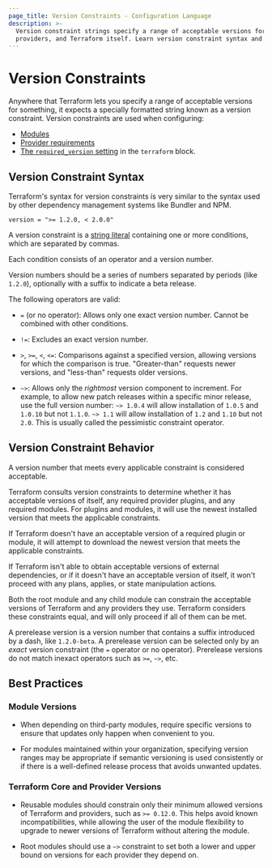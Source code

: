 ```yaml
---
page_title: Version Constraints - Configuration Language
description: >-
  Version constraint strings specify a range of acceptable versions for modules,
  providers, and Terraform itself. Learn version constraint syntax and behavior.
---
```


# Version Constraints

Anywhere that Terraform lets you specify a range of acceptable versions for
something, it expects a specially formatted string known as a version
constraint. Version constraints are used when configuring:

- [Modules](/terraform/language/modules)
- [Provider requirements](/terraform/language/providers/requirements)
- [The `required_version` setting](/terraform/language/settings#specifying-a-required-terraform-version) in the `terraform` block.

## Version Constraint Syntax

Terraform's syntax for version constraints is very similar to the syntax used by
other dependency management systems like Bundler and NPM.

```hcl
version = ">= 1.2.0, < 2.0.0"
```

A version constraint is a [string literal](/terraform/language/expressions/strings)
containing one or more conditions, which are separated by commas.

Each condition consists of an operator and a version number.

Version numbers should be a series of numbers separated by periods (like
`1.2.0`), optionally with a suffix to indicate a beta release.

The following operators are valid:

- `=` (or no operator): Allows only one exact version number. Cannot be combined
  with other conditions.

- `!=`: Excludes an exact version number.

- `>`, `>=`, `<`, `<=`: Comparisons against a specified version, allowing
  versions for which the comparison is true. "Greater-than" requests newer
  versions, and "less-than" requests older versions.

- `~>`: Allows only the _rightmost_ version component to increment. For example,
  to allow new patch releases within a specific minor release, use the full
  version number: `~> 1.0.4` will allow installation of `1.0.5` and `1.0.10`
  but not `1.1.0`. `~> 1.1` will allow installation of `1.2` and `1.10` but 
  not `2.0`. This is usually called the pessimistic constraint operator.

## Version Constraint Behavior

A version number that meets every applicable constraint is considered acceptable.

Terraform consults version constraints to determine whether it has acceptable
versions of itself, any required provider plugins, and any required modules. For
plugins and modules, it will use the newest installed version that meets the
applicable constraints.

If Terraform doesn't have an acceptable version of a required plugin or module,
it will attempt to download the newest version that meets the applicable
constraints.

If Terraform isn't able to obtain acceptable versions of external dependencies,
or if it doesn't have an acceptable version of itself, it won't proceed with any
plans, applies, or state manipulation actions.

Both the root module and any child module can constrain the acceptable versions
of Terraform and any providers they use. Terraform considers these constraints
equal, and will only proceed if all of them can be met.

A prerelease version is a version number that contains a suffix introduced by
a dash, like `1.2.0-beta`. A prerelease version can be selected only by an
_exact_ version constraint (the `=` operator or no operator). Prerelease
versions do not match inexact operators such as `>=`, `~>`, etc.

## Best Practices

### Module Versions

- When depending on third-party modules, require specific versions to ensure
  that updates only happen when convenient to you.

- For modules maintained within your organization, specifying version ranges
  may be appropriate if semantic versioning is used consistently or if there is
  a well-defined release process that avoids unwanted updates.

### Terraform Core and Provider Versions

- Reusable modules should constrain only their minimum allowed versions of
  Terraform and providers, such as `>= 0.12.0`. This helps avoid known
  incompatibilities, while allowing the user of the module flexibility to
  upgrade to newer versions of Terraform without altering the module.

- Root modules should use a `~>` constraint to set both a lower and upper bound
  on versions for each provider they depend on.
